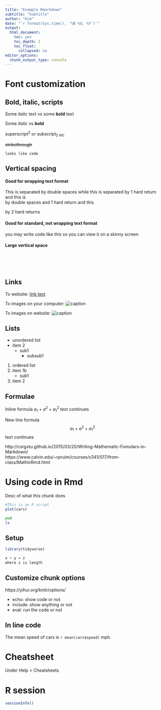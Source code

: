 ```yaml
---
title: "Example Rmarkdown"
subtitle: "Subtitle"
author: "Kim"
date: "`r format(Sys.time(), '%B %d, %Y')`"
output:
  html_document:
    toc: yes
    toc_depth: 2
    toc_float:
      collapsed: no
editor_options: 
  chunk_output_type: console
---
```


# Font customization
## Bold, italic, scripts

Some *italic* text vs some **bold** text

Some _italic_ vs __bold__

superscript^2^ or subscript~2~ ~etc~

~~strikethrough~~

`looks like code`

## Vertical spacing

#### Good for wrapping text format

This is separated  by double spaces while this is separated
by 1 hard return and this is  
by double spaces and 1 hard return and this

by 2 hard returns

#### Good for standard, not wrapping text format

you may write code like
this so you can view it on a
skinny screen

#### Large vertical space

<br>
<br>
<br>

## Links

To website: [link text](www.rstudio.com)

To images on your computer: ![caption](UW_med.logo.png)

To images on website: ![caption](https://resize.hswstatic.com/w_907/gif/penguins-1.jpg)

## Lists

* unordered list
* item 2
    - sub1
        + subsub1
    
1. ordered list
1. item 1b
    + sub1
2. item 2

## Formulae

Inline formula $a_1 + a^2 +a_1^2$ text continues

New line formula $$a_1 + a^2 +a_1^2$$ text continues

http://csrgxtu.github.io/2015/03/20/Writing-Mathematic-Fomulars-in-Markdown/  
https://www.calvin.edu/~rpruim/courses/s341/S17/from-class/MathinRmd.html

# Using code in Rmd

Desc of what this chunk does

```r
#This is an R script
plot(cars)
```

```bash
pwd
ls
```

## Setup

```r
library(tidyverse)
```

```r
x + y = z
where z is length
```

## Customize chunk options

https://yihui.org/knitr/options/

* echo: show code or not
* include: show anything or not
* eval: run the code or not

## In line code

The mean speed of cars is `r mean(cars$speed)` mph.

# Cheatsheet

Under Help > Cheatsheets

# R session

```r
sessionInfo()
```